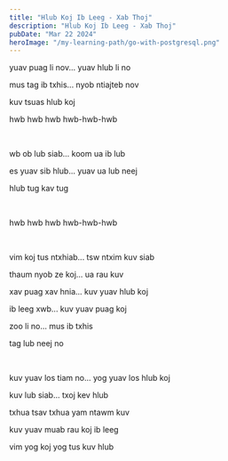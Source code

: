```yaml
---
title: "Hlub Koj Ib Leeg - Xab Thoj"
description: "Hlub Koj Ib Leeg - Xab Thoj"
pubDate: "Mar 22 2024"
heroImage: "/my-learning-path/go-with-postgresql.png"
---
```


yuav puag li nov... yuav hlub li no

mus tag ib txhis... nyob ntiajteb nov

kuv tsuas hlub koj

hwb hwb hwb hwb-hwb-hwb

<br />

wb ob lub siab... koom ua ib lub

es yuav sib hlub... yuav ua lub neej

hlub tug kav tug

<br />

hwb hwb hwb hwb-hwb-hwb

<br />

vim koj tus ntxhiab... tsw ntxim kuv siab

thaum nyob ze koj... ua rau kuv

xav puag xav hnia... kuv yuav hlub koj

ib leeg xwb... kuv yuav puag koj

zoo li no... mus ib txhis

tag lub neej no

<br />

kuv yuav los tiam no... yog yuav los hlub koj

kuv lub siab... txoj kev hlub

txhua tsav txhua yam ntawm kuv

kuv yuav muab rau koj ib leeg

vim yog koj yog tus kuv hlub
